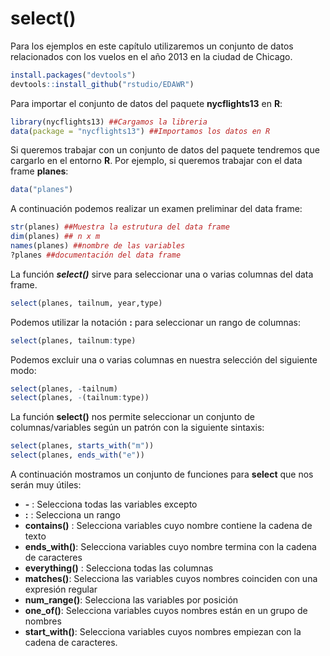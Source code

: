 
# select()

Para los ejemplos en este capítulo utilizaremos un conjunto de datos relacionados con los vuelos en el año 2013 en la ciudad de Chicago.

```r
install.packages("devtools")
devtools::install_github("rstudio/EDAWR")

```

Para importar el conjunto de datos del paquete __nycflights13__ en __R__:

```r
library(nycflights13) ##Cargamos la libreria
data(package = "nycflights13") ##Importamos los datos en R

```

Si queremos trabajar con un conjunto de datos del paquete tendremos que cargarlo en el entorno __R__. Por ejemplo, si queremos trabajar con el data frame __planes__:

```r
data("planes")

```
A continuación podemos realizar un examen preliminar del data frame:

```r
str(planes) ##Muestra la estrutura del data frame
dim(planes) ## n x m
names(planes) ##nombre de las variables
?planes ##documentación del data frame

```

La función ___select()___ sirve para seleccionar una o varias columnas del data frame.

```r
select(planes, tailnum, year,type)


```

Podemos utilizar la notación __:__ para seleccionar un rango de columnas:

```r
select(planes, tailnum:type)

```
Podemos excluir una o varias columnas en nuestra selección del siguiente modo:

```r
select(planes, -tailnum)
select(planes, -(tailnum:type))

```

La función __select()__ nos permite seleccionar un conjunto de columnas/variables según un patrón con la siguiente sintaxis:

```r
select(planes, starts_with("m"))
select(planes, ends_with("e"))

```

A continuación mostramos un conjunto de funciones para __select__ que nos serán muy útiles:


+ __-__ : Selecciona todas las variables excepto
+ __:__ : Selecciona un rango
+ __contains()__ : Selecciona variables cuyo nombre contiene la cadena de texto
+ __ends_with()__: Selecciona variables cuyo nombre termina con la cadena de caracteres
+ __everything()__ : Selecciona todas las columnas
+ __matches()__: Selecciona las variables cuyos nombres coinciden con una expresión regular
+ __num_range()__: Selecciona las variables por posición
+ __one_of()__: Selecciona variables cuyos nombres están en un grupo de nombres
+ __start_with()__: Selecciona variables cuyos nombres empiezan con la cadena de caracteres.









